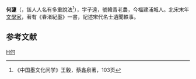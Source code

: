 '''何蘧'''（{{bd|1077年||1145年}}，該人人名有多重說法<ref>《中国墨文化问学》王毅，蔡鑫泉著，103页</ref>），字子遠，號韓青老農，今福建浦城人。北宋末年[[文學家|文學家]]，著有《春渚紀墨》一書，記述宋代名士遺聞軼事。

==参考文献==
{{reflist}}

[[Category:宋朝人|H何]]